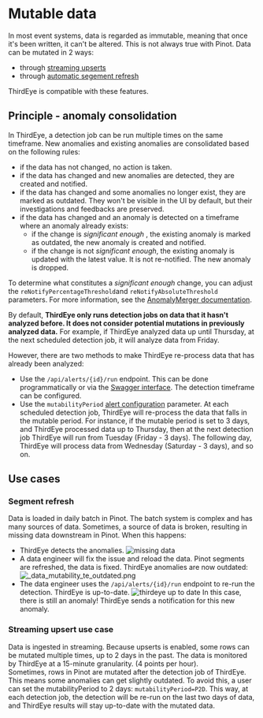# Mutable data

In most event systems, data is regarded as immutable, meaning that once it's been written, it can't
be altered.
This is not always true with Pinot. Data can be mutated in 2 ways:

- through [streaming upserts](https://docs.pinot.apache.org/basics/data-import/upsert)
- through [automatic segement refresh](/docs/manage-data/segment-refresh-task)

ThirdEye is compatible with these features.

## Principle - anomaly consolidation

In ThirdEye, a detection job can be run multiple times on the same timeframe. 
New anomalies and existing anomalies are consolidated based on the following rules:

- if the data has not changed, no action is taken.
- if the data has changed and new anomalies are detected, they are created and notified.
- if the data has changed and some anomalies no longer exist, they are marked as outdated.
  They won't be visible in the UI by default, but their investigations and feedbacks are preserved.
- if the data has changed and an anomaly is detected on a timeframe where an anomaly already exists:
    - if the change is *significant enough* , the existing anomaly is marked as outdated, the new
      anomaly is
      created and notified.
    - if the change is not *significant enough*, the existing anomaly is updated with the latest value. It is not re-notified.
      The new anomaly is dropped.

To determine what constitutes a *significant enough* change, you can adjust
the `reNotifyPercentageThreshold`and `reNotifyAbsoluteThreshold` parameters. For more information, see
the [AnomalyMerger documentation](../operators/post-processor/anomaly_merger.md).

By default, **ThirdEye only runs detection jobs on data that it hasn't analyzed before. It does not 
consider potential mutations in previously analyzed data.**
For example, if ThirdEye analyzed data up until Thursday, at the next scheduled detection job, it 
will analyze data from Friday.

However, there are two methods to make ThirdEye re-process data that has already been analyzed:

-  Use the `/api/alerts/{id}/run` endpoint. This can be done programmatically or via
  the [Swagger interface](../../get-started-with-thirdeye/how-tos/use-the-api.md). The detection timeframe can be configured.
- Use the `mutabilityPeriod` [alert configuration](../../get-started-with-thirdeye/alert-configuration.md#mutabilityperiod) parameter.
  At each scheduled
  detection job, ThirdEye will re-process the data that falls in the mutable period.
  For instance, if the mutable period is set to 3 days, and ThirdEye processed data up to Thursday, then at the
  next detection job ThirdEye will run from Tuesday (Friday - 3 days).
  The following day, ThirdEye will process data from Wednesday (Saturday - 3 days), and so on.

## Use cases

### Segment refresh

Data is loaded in daily batch in Pinot. The batch system is complex and has many sources of data.
Sometimes, a source of data is broken, resulting in missing data downstream in Pinot.
When this happens:

- ThirdEye detects the anomalies.
 ![missing data](/img/thirdeye/_data_mutability_missing_data.png)
- A data engineer will fix the issue and reload the data. Pinot segments are refreshed, the data is
  fixed. ThirdEye anomalies are now outdated:
 ![_data_mutability_te_outdated.png](/img/thirdeye/_data_mutability_te_outdated.png)
- The data engineer uses the `/api/alerts/{id}/run` endpoint to re-run the detection. ThirdEye is
  up-to-date.
 ![thirdeye up to date](/img/thirdeye/_data_mutability_te_up_to_date.png)
  In this case, there is still an anomaly! ThirdEye sends a notification for this new anomaly.

### Streaming upsert use case

Data is ingested in streaming. Because upserts is enabled, some rows can be mutated multiple times,
up to 2 days in the past. The data is monitored by ThirdEye at a 15-minute granularity. (4 points
per
hour).   
Sometimes, rows in Pinot are mutated after the detection job of ThirdEye. This means some anomalies
can get slightly outdated.
To avoid this, a user can set the mutabilityPeriod to 2 days: `mutabilityPeriod=P2D`. This way, at
each detection job, the detection will be
re-run on the last two days of data, and ThirdEye results will stay up-to-date with the mutated
data.